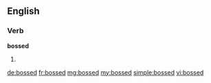 ==English==

===Verb===
'''bossed'''
# {{past of|boss}}

[[de:bossed]]
[[fr:bossed]]
[[mg:bossed]]
[[my:bossed]]
[[simple:bossed]]
[[vi:bossed]]